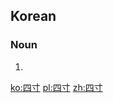 ==Korean==
{{ko-hanjatab}}

===Noun===
{{ko-noun|hj|hangeul=사촌}}

# {{hanja form of|사촌|[[cousin]]}}

[[ko:四寸]]
[[pl:四寸]]
[[zh:四寸]]